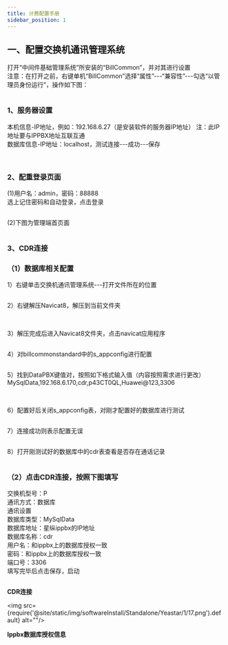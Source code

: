 ```yaml
---
title: 计费配置手册
sidebar_position: 1
---
```


## 一、配置交换机通讯管理系统
<p>
打开“中间件基础管理系统”所安装的“BillCommon”，并对其进行设置<br />
<span class="red">注意：在打开之前，右键单机“BillCommon”选择“属性”---“兼容性”---勾选“以管理员身份运行”，操作如下图：</span>
</p>
<img src={require('@site/static/img/softwareInstall/Standalone/Yeastar/1/1.png').default} alt=""/>


### 1、服务器设置
<p>
本机信息-IP地址，例如：192.168.6.27（是安装软件的服务器IP地址）
<span class="red">注：此IP地址要与IPPBX地址互联互通</span><br />
数据库信息-IP地址：localhost，测试连接---成功---保存
</p>
<img src={require('@site/static/img/softwareInstall/Standalone/Yeastar/1/2.png').default} alt=""/>
<img src={require('@site/static/img/softwareInstall/Standalone/Yeastar/1/3.png').default} alt="" style={{marginLeft:"8em"}} />

### 2、配重登录页面
<p>
(1)用户名：admin，密码：88888<br />
选上记住密码和自动登录，点击登录
</p>
<img src={require('@site/static/img/softwareInstall/Standalone/Yeastar/1/4.png').default} alt=""/>

<p>
(2)下图为管理端首页面
</p>
<img src={require('@site/static/img/softwareInstall/Standalone/Yeastar/1/5.png').default} alt=""/>

### 3、CDR连接
### （1）数据库相关配置
<p>
1）右键单击交换机通讯管理系统---打开文件所在的位置
</p>
<img src={require('@site/static/img/softwareInstall/Standalone/Yeastar/1/6.png').default} alt=""/>

<p>
2）右键解压Navicat8，解压到当前文件夹
</p>
<img src={require('@site/static/img/softwareInstall/Standalone/Yeastar/1/7.png').default} alt=""/>
<img src={require('@site/static/img/softwareInstall/Standalone/Yeastar/1/8.png').default} alt=""/>

<p>
3）解压完成后进入Navicat8文件夹，点击navicat应用程序
</p>
<img src={require('@site/static/img/softwareInstall/Standalone/Yeastar/1/9.png').default} alt=""/>

<p>
4）对billcommonstandard中的s_appconfig进行配置
</p>
<img src={require('@site/static/img/softwareInstall/Standalone/Yeastar/1/10.png').default} alt=""/>

<p>
5）找到DataPBX键值对，按照如下格式输入值（内容按照需求进行更改）<br />
MySqlData,192.168.6.170,cdr,p43CT0QL,Huawei@123,3306
</p>
<img src={require('@site/static/img/softwareInstall/Standalone/Yeastar/1/11.png').default} alt=""/>
<img src={require('@site/static/img/softwareInstall/Standalone/Yeastar/1/12.png').default} alt=""/>

<p>
6）配置好后关闭s_appconfig表，对刚才配置好的数据库进行测试
</p>
<img src={require('@site/static/img/softwareInstall/Standalone/Yeastar/1/13.png').default} alt=""/>

<p>
7）连接成功则表示配置无误
</p>
<img src={require('@site/static/img/softwareInstall/Standalone/Yeastar/1/14.png').default} alt=""/>

<p>
8）打开刚测试好的数据库中的cdr表查看是否存在通话记录
</p>
<img src={require('@site/static/img/softwareInstall/Standalone/Yeastar/1/15.png').default} alt=""/>

### （2）点击CDR连接，按照下图填写
<p>
交换机型号：<span class="red">P</span><br />
通讯方式：<span class="red">数据库</span><br />
通讯设置<br />
数据库类型：<span class="red">MySqlData</span><br />
数据库地址：<span class="red">星纵ippbx的IP地址</span><br />
数据库名称：<span class="red">cdr</span><br />
用户名：<span class="red">和ippbx上的数据库授权一致</span><br />
密码：<span class="red">和ippbx上的数据库授权一致</span><br />
端口号：<span class="red">3306</span><br />
填写完毕后点击<span class="red">保存，启动</span>
</p>
<img src={require('@site/static/img/softwareInstall/Standalone/Yeastar/1/16.png').default} alt=""/>
<p style={{marginLeft:"25em" ,fontSize:"15px"}}><strong>CDR连接</strong></p>

<img src={require('@site/static/img/softwareInstall/Standalone/Yeastar/1/17.png').default} alt=""/>
<p style={{marginLeft:"22em" ,fontSize:"15px"}}><strong>Ippbx数据库授权信息</strong></p>


